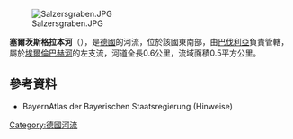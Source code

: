 {{Coord|50|3|21.86|N|9|13|41.56|E|display=title}}
[[Image:Salzersgraben.JPG|right]]

'''塞爾茨斯格拉本河'''（{{lang-de|Salzersgraben}}），是[[德國|德國]]的河流，位於該國東南部，由[[巴伐利亞|巴伐利亞]]負責管轄，屬於[[埃爾倫巴赫河_(卡爾河支流)|埃爾倫巴赫河]]的左支流，河道全長0.6公里，流域面積0.5平方公里。

==參考資料==
* BayernAtlas der Bayerischen Staatsregierung (Hinweise)

{{Germany-geo-stub}}
[[Category:德國河流|Category:德國河流]]